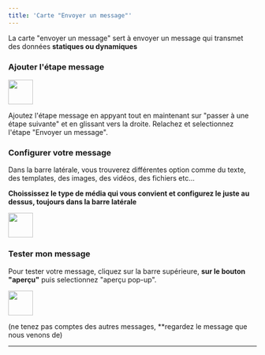 ```yaml
---
title: 'Carte "Envoyer un message"'
---
```

La carte "envoyer un message" sert à envoyer un message qui transmet des données **statiques ou <Tooltip tip="C'est un type de donnée qui varie d'un utilisateur à un autre. Par exemple vous souhaitez transmettre l'ID de la discussion de votre utilisateur, vous pouvez envoyer une variable {{userid}}, qui changera à chaque utilisateur.">dynamiques</Tooltip>**

### Ajouter l'étape message

<img height="50" src="https://clickway.fr/wp-content/uploads/2024/03/Capture-decran-2024-03-09-214250.png" />

Ajoutez l'étape message en appyant tout en maintenant sur "passer à une étape suivante" et en glissant vers la droite. Relachez et selectionnez l'étape "Envoyer un message".

### Configurer votre message

Dans la barre latérale, vous trouverez différentes option comme du texte, des templates, des images, des vidéos, des fichiers etc...

**Choississez le type de média qui vous convient et configurez le juste au dessus, toujours dans la barre latérale**

<img height="50" src="https://clickway.fr/wp-content/uploads/2024/03/Capture-decran-2024-03-09-214858.png" />

### Tester mon message 

Pour tester votre message, cliquez sur la barre supérieure, **sur le bouton "aperçu"** puis selectionnez "aperçu pop-up".

<img height="50" src="https://clickway.fr/wp-content/uploads/2024/03/Capture-decran-2024-03-09-215325.png" />

(ne tenez pas comptes des autres messages, **regardez le message que nous venons de)


---
